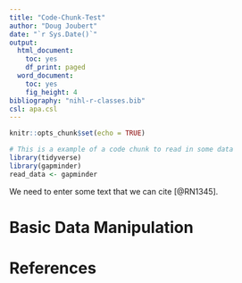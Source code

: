 ```yaml
---
title: "Code-Chunk-Test"
author: "Doug Joubert"
date: "`r Sys.Date()`"
output:
  html_document:
    toc: yes
    df_print: paged
  word_document:
    toc: yes
    fig_height: 4
bibliography: "nihl-r-classes.bib"
csl: apa.csl
---
```


```r
knitr::opts_chunk$set(echo = TRUE)
```

```r
# This is a example of a code chunk to read in some data
library(tidyverse)
library(gapminder)
read_data <- gapminder
```

We need to enter some text that we can cite [@RN1345].

# Basic Data Manipulation



# References
